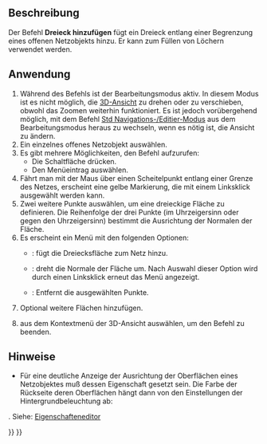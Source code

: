 <languages/>

{{Docnav/de
|[[Mesh_FillInteractiveHole/de|FülleKLochInteraktiv]]
|[[Mesh_RemoveComponents/de|EntferneKomponenten]]
|[[Mesh_Workbench/de|Netz]]
|IconL=Mesh_FillInteractiveHole.svg
|IconR=Mesh_RemoveComponents.svg
|IconC=Workbench_Mesh.svg
}}

{{GuiCommand/de
|Name=Mesh AddFacet
|Name/de=Mesh Facette hinzufügen
|MenuLocation=Netze → Dreieck hinzufügen
|Workbenches=[[Mesh_Workbench/de|Mesh]]
|SeeAlso=[[Mesh_FillupHoles/de|Mesh LöcherSchließen]], [[Mesh_FillInteractiveHole/de|Mesh LochInteraktivSchließen]]
}}

<span id="Description"></span>
==Beschreibung==

Der Befehl '''Dreieck hinzufügen''' fügt ein Dreieck entlang einer Begrenzung eines offenen Netzobjekts hinzu. Er kann zum Füllen von Löchern verwendet werden.

<span id="Usage"></span>
==Anwendung==

# Während des Befehls ist der Bearbeitungsmodus aktiv. In diesem Modus ist es nicht möglich, die [[3D_View/de|3D-Ansicht]] zu drehen oder zu verschieben, obwohl das Zoomen weiterhin funktioniert. Es ist jedoch vorübergehend möglich, mit dem Befehl [[Std_ToggleNavigation/de|Std Navigations-/Editier-Modus]] aus dem Bearbeitungsmodus heraus zu wechseln, wenn es nötig ist, die Ansicht zu ändern.
# Ein einzelnes offenes Netzobjekt auswählen.
# Es gibt mehrere Möglichkeiten, den Befehl aufzurufen:
#* Die Schaltfläche {{Button|[[Image:Mesh_AddFacet.svg|16px]] [[Mesh_AddFacet/de|Dreieck hinzufügen]]}} drücken.
#* Den Menüeintrag {{MenuCommand|Netze → [[Image:Mesh_AddFacet.svg|16px]] Dreieck hinzufügen}} auswählen.
# Fährt man mit der Maus über einen Scheitelpunkt entlang einer Grenze des Netzes, erscheint eine gelbe Markierung, die mit einem Linksklick ausgewählt werden kann.
# Zwei weitere Punkte auswählen, um eine dreieckige Fläche zu definieren. Die Reihenfolge der drei Punkte (im Uhrzeigersinn oder gegen den Uhrzeigersinn) bestimmt die Ausrichtung der Normalen der Fläche.
# Es erscheint ein Menü mit den folgenden Optionen:
#* {{MenuCommand|Dreieck hinzufügen}}: fügt die Dreiecksfläche zum Netz hinzu.
#* {{MenuCommand|Normalen umdrehen}}: dreht die Normale der Fläche um. Nach Auswahl dieser Option wird durch einen Linksklick erneut das Menü angezeigt.
#* {{MenuCommand|Löschen}}: Entfernt die ausgewählten Punkte.
# Optional weitere Flächen hinzufügen.
# {{MenuCommand|Fertig}} aus dem Kontextmenü der 3D-Ansicht auswählen, um den Befehl zu beenden.

<span id="Notes"></span>
==Hinweise==

* Für eine deutliche Anzeige der Ausrichtung der Oberflächen eines Netzobjektes muß dessen Eigenschaft {{PropertyView/de|Beleuchtung}} {{Value|Eine Seite}} gesetzt sein. Die Farbe der Rückseite deren Oberflächen hängt dann von den Einstellungen der Hintergrundbeleuchtung ab:
{{MenuCommand|Bearbeiten → Eigenschaften → Anzeige → Lichtquellen → Hintergrundlicht}}. Siehe: [[Preferences_Editor/de#Lichtquellen|Eigenschafteneditor]]


{{Docnav/de
|[[Mesh_FillInteractiveHole/de|FülleKLochInteraktiv]]
|[[Mesh_RemoveComponents/de|EntferneKomponenten]]
|[[Mesh_Workbench/de|Netz]]
|IconL=Mesh_FillInteractiveHole.svg
|IconR=Mesh_RemoveComponents.svg
|IconC=Workbench_Mesh.svg
}}

{{Mesh Tools navi{{#translation:}}}}
{{Userdocnavi{{#translation:}}}}
{{clear}}